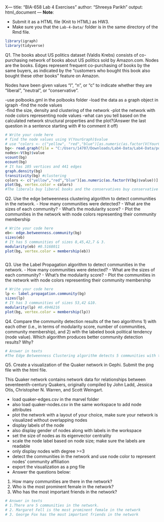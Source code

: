 X---
title: "BIA-658 Lab 4 Exercises"
author: "Shreeya Parikh"
output: html_document
---
**Note**:   

- Submit it as a HTML file (Knit to HTML) as HW3.
- Make sure you that the `Lab-4-Data/` folder is in the same directory of the Rmd file. 

```{r, results='hide', message=FALSE, warning=FALSE}
library(igraph)
library(tidyverse)
```

Q1. The books about US politics dataset (Valdis Krebs) consists of co-purchasing network of books about US politics sold by Amazon.com. 
Nodes are the books.
Edges represent frequent co-purchasing of books by the same buyers, as indicated by the "customers who bought this book also bought
these other books" feature on Amazon.

Nodes have been given values "l", "n", or "c" to indicate whether they are
"liberal", "neutral", or "conservative".  

-use polbooks.gml in the polbooks folder
-load the data as a graph object in igraph 
-find the node values  
-find the size, density and clustering of the network
-plot the network with node colors representing node values 
-what can you tell based on the calculated network structural properties and the plot?(Answer the last question in a sentence starting with # to comment it off)

```{r}
# Write your code here
# find the node values using V(YourGraph)$value
# use "colors <- c("yellow", "red","blue")[as.numeric(as.factor(V(YourGraph)$value))]" to create colors since the node values are texts
bg<- read.graph(file = "C:/Users/14707/Downloads/Lab4-Data/Lab4-Data/polbooks/polbooks.gml", format = "gml")
nodes<-V(bg)$value
vcount(bg)
ecount(bg)
# It has 105 vertices and 441 edges
graph.density(bg)
transitivity(bg) #clustering
colors <- c("yellow","red","blue")[as.numeric(as.factor(V(bg)$value))]
plot(bg, vertex.color = colors)
#The liberals buy liberal books and the conservatives buy conservative books, they rarely change their preference, if they do they choose neutral books. 

```

Q2. Use the edge betweenness clustering algorithm to detect communities in the network. 
- How many communities were detected?
- What are the sizes of each community?
- What's the modularity score?
- Plot the communities in the network with node colors representing their community membership

```{r}
# Write your code here
eb<- edge.betweenness.community(bg)
sizes(eb)
# It has 5 communities of sizes 8,45,42,7 & 3.
modularity(eb) #0.5168011
plot(bg, vertex.color = membership(eb))



```

Q3. Use the Label Propagation algorithm to detect communities in the network. 
- How many communities were detected?
- What are the sizes of each community?
- What's the modularity score?
- Plot the communities in the network with node colors representing their community membership
```{r}
# Write your code here
lp <- label.propagation.community(bg) 
sizes(lp) 
# It has 3 communities of sizes 53,42 &10.
modularity(lp) #0.4946216
plot(bg, vertex.color = membership(lp))


```

Q4. Compare the community detection results of the two algorithms 1) with each other  (i.e., in terms of modularity score, number of communities, community membership), and 2) with the labeled book political tendency (node value). Which algorithm produces better community detection results? Why?
```{r}
# Answer in texts
#The Edge Betweenness Clustering algorithm detects 5 communities with the modularity score of 0.5168011, whereas the Label Propagation algorithm detects 3 communities with the modularity score of 0.496216.

```

Q5. Create a visualization of the Quaker network in Gephi. Submit the png file with the html file.

This Quaker network contains network data for relationships between seventeenth-century Quakers, originally compiled by John Ladd, Jessica Otis, Christopher N. Warren, and Scott Weingart.

- load quaker-edges.csv in the marvel folder
- also load quaker-nodes.csv in the same workspace to add node attributes
- plot the network with a layout of your choice, make sure your network is visualized without overlapping nodes 
- display labels of the node
- also display gender of nodes along with labels in the workspace
- set the size of nodes as its eigenvector centrality
- scale the node label based on node size; make sure the labels are readable
- only display nodes with degree >=3
- detect the communities in the network and use node color to represent nodes' community affiliation
- export the visualization as a png file
- Answer the questions below:
1. How many communities are there in the network?
2. Who is the most prominent female in the network?
3. Who has the most important friends in the network?
```{r}
# Answer in texts
# 1.There are 5 communities in the network.
# 2. Margaret Fell is the most prominent female in the network
# 3. George Fox has the most important friends in the network


```